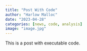 ```yaml
---
title: "Post With Code"
author: "Harlow Malloc"
date: "2023-04-28"
categories: [news, code, analysis]
image: "image.jpg"
---
```


This is a post with executable code.
